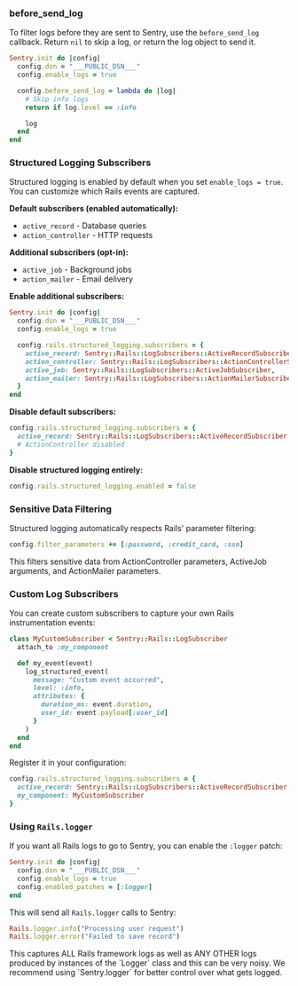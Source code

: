 ### before_send_log

To filter logs before they are sent to Sentry, use the `before_send_log` callback. Return `nil` to skip a log, or return the log object to send it.

```ruby
Sentry.init do |config|
  config.dsn = "___PUBLIC_DSN___"
  config.enable_logs = true

  config.before_send_log = lambda do |log|
    # Skip info logs
    return if log.level == :info

    log
  end
end
```

### Structured Logging Subscribers

Structured logging is enabled by default when you set `enable_logs = true`. You can customize which Rails events are captured.

**Default subscribers (enabled automatically):**
- `active_record` - Database queries
- `action_controller` - HTTP requests

**Additional subscribers (opt-in):**
- `active_job` - Background jobs
- `action_mailer` - Email delivery

**Enable additional subscribers:**

```ruby
Sentry.init do |config|
  config.dsn = "___PUBLIC_DSN___"
  config.enable_logs = true

  config.rails.structured_logging.subscribers = {
    active_record: Sentry::Rails::LogSubscribers::ActiveRecordSubscriber,
    action_controller: Sentry::Rails::LogSubscribers::ActionControllerSubscriber,
    active_job: Sentry::Rails::LogSubscribers::ActiveJobSubscriber,
    action_mailer: Sentry::Rails::LogSubscribers::ActionMailerSubscriber
  }
end
```

**Disable default subscribers:**

```ruby
config.rails.structured_logging.subscribers = {
  active_record: Sentry::Rails::LogSubscribers::ActiveRecordSubscriber
  # ActionController disabled
}
```

**Disable structured logging entirely:**

```ruby
config.rails.structured_logging.enabled = false
```

### Sensitive Data Filtering

Structured logging automatically respects Rails' parameter filtering:

```ruby {filename:config/application.rb}
config.filter_parameters += [:password, :credit_card, :ssn]
```

This filters sensitive data from ActionController parameters, ActiveJob arguments, and ActionMailer parameters.

### Custom Log Subscribers

You can create custom subscribers to capture your own Rails instrumentation events:

```ruby
class MyCustomSubscriber < Sentry::Rails::LogSubscriber
  attach_to :my_component

  def my_event(event)
    log_structured_event(
      message: "Custom event occurred",
      level: :info,
      attributes: {
        duration_ms: event.duration,
        user_id: event.payload[:user_id]
      }
    )
  end
end
```

Register it in your configuration:

```ruby
config.rails.structured_logging.subscribers = {
  active_record: Sentry::Rails::LogSubscribers::ActiveRecordSubscriber,
  my_component: MyCustomSubscriber
}
```

### Using `Rails.logger`

If you want all Rails logs to go to Sentry, you can enable the `:logger` patch:

```ruby
Sentry.init do |config|
  config.dsn = "___PUBLIC_DSN___"
  config.enable_logs = true
  config.enabled_patches = [:logger]
end
```

This will send all `Rails.logger` calls to Sentry:

```ruby
Rails.logger.info("Processing user request")
Rails.logger.error("Failed to save record")
```

<Alert level="warning">
This captures ALL Rails framework logs as well as ANY OTHER logs produced by instances of the `Logger` class and this can be very noisy. We recommend using `Sentry.logger` for better control over what gets logged.
</Alert>
